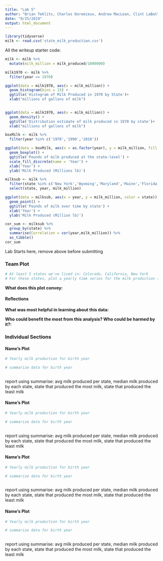 ---
title: "Lab 5"
author: "Brian Teklits, Charles Doremieux, Andrew MacLean, Clint LaBattaglia"
date: "9/25/2019"
output: html_document
---

```{r setup,include=FALSE}
library(tidyverse)
milk <- read.csv('state_milk_production.csv')
```

All the writeup starter code:
```{r}
milk <- milk %>%
  mutate(milk_million = milk_produced/1000000)
```
```{r}
milk1970 <- milk %>%
  filter(year == 1970)
```

```{r}
ggplot(data = milk1970, aes(x = milk_million)) +
  geom_histogram(bins = 15) + 
  ggtitle('Histogram of Milk Produced in 1970 by State')+
  xlab("millions of gallons of milk")
  
```
```{r}
ggplot(data = milk1970, aes(x = milk_million)) +
  geom_density() + 
  ggtitle('Distribution estimate of milk produced in 1970 by state')+
  xlab("millions of gallons of milk")
```
```{r}
boxMilk <- milk %>%
  filter(year %in% c('1970','1990','2010'))
```

```{r}
ggplot(data = boxMilk, aes(x = as.factor(year), y = milk_million, fill = as.factor(year))) +
  geom_boxplot() + 
  ggtitle('Pounds of milk produced at the state-level') + 
  scale_fill_discrete(name = 'Year') + 
  xlab('Year') +
  ylab('Milk Produced (Millions lb)')
```

```{r}
milksub <- milk %>%
  filter(state %in% c('New York','Wyoming','Maryland','Maine','Florida')) %>%
  select(state, year, milk_million)
```
```{r}
ggplot(data = milksub, aes(x = year, y = milk_million, color = state)) +
  geom_point() + 
  ggtitle('Pounds of milk over time by state') +
  xlab('Year') +
  ylab('Milk Produced (Million lb)')
```
```{r}
cor_sum <- milksub %>%
  group_by(state) %>%
  summarise(Correlation = cor(year,milk_million)) %>%
  as_tibble()
cor_sum
```
Lab Starts here, remove above before submitting

### Team Plot
```{r}
# At least 5 states we've lived in: Colorado, California, New York
# For these states, plot a yearly time series for the milk production (in millions of pounds). On this plot, display a line showing the average milk produced each year for all states
```

**What does this plot convey:**

#### Reflections

**What was most helpful in learning about this data:**

**Who could benefit the most from this analysis? Who could be harmed by it?:**

### Individual Sections

#### Name's Plot

```{r}
# Yearly milk production for birth year
```

```{r}
# summarize data for birth year
 
```

report using summarise: avg milk produced per state, median milk produced by each state, state that produced the most milk, state that produced the least milk

#### Name's Plot

```{r}
# Yearly milk production for birth year
```

```{r}
# summarize data for birth year
 
```

report using summarise: avg milk produced per state, median milk produced by each state, state that produced the most milk, state that produced the least milk

#### Name's Plot

```{r}
# Yearly milk production for birth year
```

```{r}
# summarize data for birth year
 
```

report using summarise: avg milk produced per state, median milk produced by each state, state that produced the most milk, state that produced the least milk

#### Name's Plot

```{r}
# Yearly milk production for birth year
```

```{r}
# summarize data for birth year
 
```

report using summarise: avg milk produced per state, median milk produced by each state, state that produced the most milk, state that produced the least milk